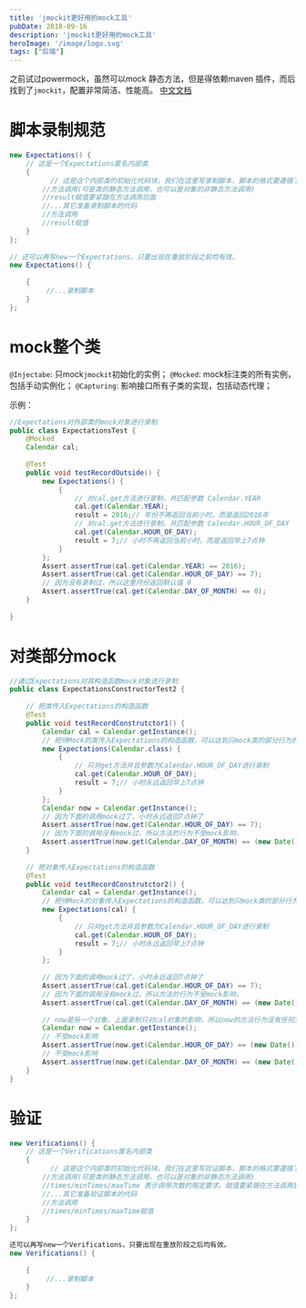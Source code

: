 ```yaml
---
title: 'jmockit更好用的mock工具'
pubDate: 2018-09-16
description: 'jmockit更好用的mock工具'
heroImage: '/image/logo.svg'
tags: ["后端"]
---
```


   之前试过powermock，虽然可以mock 静态方法，但是得依赖maven 插件，而后找到了`jmockit`，配置非常简洁、性能高。
   [中文文档][1]
# 脚本录制规范
```java
new Expectations() {
    // 这是一个Expectations匿名内部类
    {
          // 这是这个内部类的初始化代码块，我们在这里写录制脚本，脚本的格式要遵循下面的约定
        //方法调用(可是类的静态方法调用，也可以是对象的非静态方法调用)
        //result赋值要紧跟在方法调用后面
        //...其它准备录制脚本的代码
        //方法调用
        //result赋值
    }
};
 
// 还可以再写new一个Expectations，只要出现在重放阶段之前均有效。
new Expectations() {
      
    {
         //...录制脚本
    }
};
```

# mock整个类
`@Injectabe`: 只mock`jmockit`初始化的实例；
`@Mocked`: mock标注类的所有实例，包括手动实例化；
`@Capturing`: 影响接口所有子类的实现，包括动态代理；

示例：
```java
//Expectations对外部类的mock对象进行录制
public class ExpectationsTest {
    @Mocked
    Calendar cal;
 
    @Test
    public void testRecordOutside() {
        new Expectations() {
            {
                // 对cal.get方法进行录制，并匹配参数 Calendar.YEAR
                cal.get(Calendar.YEAR);
                result = 2016;// 年份不再返回当前小时。而是返回2016年
                // 对cal.get方法进行录制，并匹配参数 Calendar.HOUR_OF_DAY
                cal.get(Calendar.HOUR_OF_DAY);
                result = 7;// 小时不再返回当前小时。而是返回早上7点钟
            }
        };
        Assert.assertTrue(cal.get(Calendar.YEAR) == 2016);
        Assert.assertTrue(cal.get(Calendar.HOUR_OF_DAY) == 7);
        // 因为没有录制过，所以这里月份返回默认值 0
        Assert.assertTrue(cal.get(Calendar.DAY_OF_MONTH) == 0);
    }
 
}
```

# 对类部分mock
```java
//通过Expectations对其构造函数mock对象进行录制
public class ExpectationsConstructorTest2 {
 
    // 把类传入Expectations的构造函数
    @Test
    public void testRecordConstrutctor1() {
        Calendar cal = Calendar.getInstance();
        // 把待Mock的类传入Expectations的构造函数，可以达到只mock类的部分行为的目的
        new Expectations(Calendar.class) {
            {
                // 只对get方法并且参数为Calendar.HOUR_OF_DAY进行录制
                cal.get(Calendar.HOUR_OF_DAY);
                result = 7;// 小时永远返回早上7点钟
            }
        };
        Calendar now = Calendar.getInstance();
        // 因为下面的调用mock过了，小时永远返回7点钟了
        Assert.assertTrue(now.get(Calendar.HOUR_OF_DAY) == 7);
        // 因为下面的调用没有mock过，所以方法的行为不受mock影响，
        Assert.assertTrue(now.get(Calendar.DAY_OF_MONTH) == (new Date()).getDate());
    }
 
    // 把对象传入Expectations的构造函数
    @Test
    public void testRecordConstrutctor2() {
        Calendar cal = Calendar.getInstance();
        // 把待Mock的对象传入Expectations的构造函数，可以达到只mock类的部分行为的目的，但只对这个对象影响
        new Expectations(cal) {
            {
                // 只对get方法并且参数为Calendar.HOUR_OF_DAY进行录制
                cal.get(Calendar.HOUR_OF_DAY);
                result = 7;// 小时永远返回早上7点钟
            }
        };
 
        // 因为下面的调用mock过了，小时永远返回7点钟了
        Assert.assertTrue(cal.get(Calendar.HOUR_OF_DAY) == 7);
        // 因为下面的调用没有mock过，所以方法的行为不受mock影响，
        Assert.assertTrue(cal.get(Calendar.DAY_OF_MONTH) == (new Date()).getDate());
 
        // now是另一个对象，上面录制只对cal对象的影响，所以now的方法行为没有任何变化
        Calendar now = Calendar.getInstance();
        // 不受mock影响
        Assert.assertTrue(now.get(Calendar.HOUR_OF_DAY) == (new Date()).getHours());
        // 不受mock影响
        Assert.assertTrue(now.get(Calendar.DAY_OF_MONTH) == (new Date()).getDate());
    }
}
```

# 验证
```java
new Verifications() {
    // 这是一个Verifications匿名内部类
    {
          // 这是这个内部类的初始化代码块，我们在这里写验证脚本，脚本的格式要遵循下面的约定
        //方法调用(可是类的静态方法调用，也可以是对象的非静态方法调用)
        //times/minTimes/maxTime 表示调用次数的限定要求。赋值要紧跟在方法调用后面，也可以不写（表示只要调用过就行，不限次数）
        //...其它准备验证脚本的代码
        //方法调用
        //times/minTimes/maxTime赋值
    }
};
  
还可以再写new一个Verifications，只要出现在重放阶段之后均有效。
new Verifications() {
       
    {
         //...录制脚本
    }
};

```

[1]: http://jmockit.cn/showChannel.htm?channel=2
